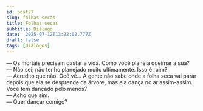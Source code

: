 ```yaml
---
id: post27
slug: folhas-secas
title: Folhas secas
subtitle: Diálogo
date: '2025-07-12T13:22:02.777Z'
draft: false
tags: [diálogos]
---
```

— Os mortais precisam gastar a vida. Como você planeja queimar a sua?  
— Não sei; não tenho planejado muito ultimamente. Isso é ruim?  
— Acredito que não. Ocê vê... A gente não sabe onde a folha seca vai parar 
depois que ela se desprende da árvore, mas ela dança no ar assim-assim. 
Você tem dançado pelo menos?  
— Acho que sim.  
— Quer dançar comigo?